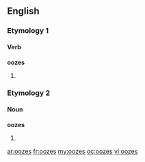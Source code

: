 ==English==

===Etymology 1===

====Verb====
'''oozes'''

# {{third-person singular of|ooze}}

===Etymology 2===

====Noun====
'''oozes'''

# {{plural of|ooze}}

[[ar:oozes]]
[[fr:oozes]]
[[my:oozes]]
[[oc:oozes]]
[[vi:oozes]]